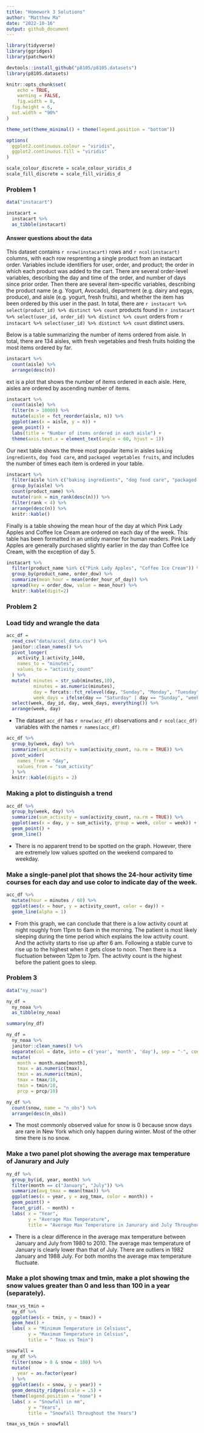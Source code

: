 ```yaml
---
title: "Homework 3 Solutions"
author: "Matthew Ma"
date: "2022-10-16"
output: github_document
---
```


```r
library(tidyverse)
library(ggridges)
library(patchwork)

devtools::install_github("p8105/p8105.datasets")
library(p8105.datasets)

knitr::opts_chunk$set(
	echo = TRUE,
	warning = FALSE,
	fig.width = 8, 
  fig.height = 6,
  out.width = "90%"
)

theme_set(theme_minimal() + theme(legend.position = "bottom"))

options(
  ggplot2.continuous.colour = "viridis",
  ggplot2.continuous.fill = "viridis"
)

scale_colour_discrete = scale_colour_viridis_d
scale_fill_discrete = scale_fill_viridis_d
```


### Problem 1

```r
data("instacart")

instacart = 
  instacart %>% 
  as_tibble(instacart)
```

#### Answer questions about the data

This dataset contains `r nrow(instacart)` rows and `r ncol(instacart)` columns, with each row resprenting a single product from an instacart order. Variables include identifiers for user, order, and product; the order in which each product was added to the cart. There are several order-level variables, describing the day and time of the order, and number of days since prior order. Then there are several item-specific variables, describing the product name (e.g. Yogurt, Avocado), department (e.g. dairy and eggs, produce), and aisle (e.g. yogurt, fresh fruits), and whether the item has been ordered by this user in the past. In total, there are `r instacart %>% select(product_id) %>% distinct %>% count` products found in `r instacart %>% select(user_id, order_id) %>% distinct %>% count` orders from `r instacart %>% select(user_id) %>% distinct %>% count` distinct users.

Below is a table summarizing the number of items ordered from aisle. In total, there are 134 aisles, with fresh vegetables and fresh fruits holding the most items ordered by far.


```r
instacart %>% 
  count(aisle) %>% 
  arrange(desc(n))
```

ext is a plot that shows the number of items ordered in each aisle. Here, aisles are ordered by ascending number of items.

```r
instacart %>% 
  count(aisle) %>% 
  filter(n > 10000) %>% 
  mutate(aisle = fct_reorder(aisle, n)) %>% 
  ggplot(aes(x = aisle, y = n)) + 
  geom_point() + 
  labs(title = "Number of items ordered in each aisle") +
  theme(axis.text.x = element_text(angle = 60, hjust = 1))

```

Our next table shows the three most popular items in aisles `baking ingredients`, `dog food care`, and `packaged vegetables fruits`, and includes the number of times each item is ordered in your table.

```r
instacart %>% 
  filter(aisle %in% c("baking ingredients", "dog food care", "packaged vegetables fruits")) %>%
  group_by(aisle) %>% 
  count(product_name) %>% 
  mutate(rank = min_rank(desc(n))) %>% 
  filter(rank < 4) %>% 
  arrange(desc(n)) %>%
  knitr::kable()
```

Finally is a table showing the mean hour of the day at which Pink Lady Apples and Coffee Ice Cream are ordered on each day of the week. This table has been formatted in an untidy manner for human readers. Pink Lady Apples are generally purchased slightly earlier in the day than Coffee Ice Cream, with the exception of day 5.

```r
instacart %>%
  filter(product_name %in% c("Pink Lady Apples", "Coffee Ice Cream")) %>%
  group_by(product_name, order_dow) %>%
  summarize(mean_hour = mean(order_hour_of_day)) %>%
  spread(key = order_dow, value = mean_hour) %>%
  knitr::kable(digit=2)
```

### Problem 2

### Load tidy and wrangle the data

```r
acc_df = 
  read_csv("data/accel_data.csv") %>% 
  janitor::clean_names() %>%
  pivot_longer(
    activity_1:activity_1440,
    names_to = "minutes",
    values_to = "activity_count"
  ) %>% 
  mutate( minutes = str_sub(minutes,10),
          minutes = as.numeric(minutes),
          day = forcats::fct_relevel(day, "Sunday", "Monday", "Tuesday", "Wednesday", "Thursday", "Friday", "Saturday"),
          week_days = ifelse(day == "Saturday" | day == "Sunday", "weekend", "weekday")) %>% 
  select(week, day_id, day, week_days, everything()) %>% 
  arrange(week, day)
```

* The dataset `acc_df` has `r nrow(acc_df)` observations and `r ncol(acc_df)` variables with the names `r names(acc_df)`

```r
acc_df %>% 
  group_by(week, day) %>% 
  summarize(sum_activity = sum(activity_count, na.rm = TRUE)) %>%
  pivot_wider(
    names_from = "day",
    values_from = "sum_activity"
  ) %>% 
  knitr::kable(digits = 2)
```

### Making a plot to distinguish a trend

```r
acc_df %>% 
  group_by(week, day) %>% 
  summarize(sum_activity = sum(activity_count, na.rm = TRUE)) %>% 
  ggplot(aes(x = day, y = sum_activity, group = week, color = week)) +
  geom_point() + 
  geom_line()
```

* There is no apparent trend to be spotted on the graph. However, there are extremely low values spotted on the weekend compared to weekday. 

### Make a single-panel plot that shows the 24-hour activity time courses for each day and use color to indicate day of the week.

```r
acc_df %>% 
  mutate(hour = minutes / 60) %>% 
  ggplot(aes(x = hour, y = activity_count, color = day)) + 
  geom_line(alpha = 1)
```

* From this graph, we can conclude that there is a low activity count at night roughly from 11pm to 6am in the morning. The patient is most likely sleeping during the time period which explains the low activity count. And the activity starts to rise up after 6 am. Following a stable curve to rise up to the highest when it gets close to noon. Then there is a fluctuation between 12pm to 7pm. The activity count is the highest before the patient goes to sleep.

### Problem 3

```r
data("ny_noaa")

ny_df = 
  ny_noaa %>% 
  as_tibble(ny_noaa)

summary(ny_df)
```

```r

ny_df = 
  ny_noaa %>% 
  janitor::clean_names() %>%
  separate(col = date, into = c('year', 'month', 'day'), sep = "-", convert = TRUE) %>%
  mutate(
    month = month.name[month],
    tmax = as.numeric(tmax),
    tmin = as.numeric(tmin),
    tmax = tmax/10,
    tmin = tmin/10,
    prcp = prcp/10)

ny_df %>% 
  count(snow, name = "n_obs") %>% 
  arrange(desc(n_obs))
```

* The most commonly observed value for snow is 0 because snow days are rare in New York which only happen during winter. Most of the other time there is no snow.

### Make a two panel plot showing the average max temperature of Janurary and July

```r

ny_df %>%
  group_by(id, year, month) %>% 
  filter(month == c("January", "July")) %>% 
  summarize(avg_tmax = mean(tmax)) %>% 
  ggplot(aes(x = year, y = avg_tmax, color = month)) +
  geom_point() +
  facet_grid(. ~ month) +
  labs( x = "Year",
        y = "Average Max Temperature",
        title = "Average Max Temperature in Janurary and July Throughout Years")
```

* There is a clear difference in the average max temperature between January and July from 1980 to 2010. The average max temperature of January is clearly lower than that of July. There are outliers in 1982 January and 1988 July. For both months the average max temperature fluctuate. 

### Make a plot showing tmax and tmin, make a plot showing the snow values greater than 0 and less than 100 in a year (separately).

```r
tmax_vs_tmin = 
  ny_df %>% 
  ggplot(aes(x = tmin, y = tmax)) +
  geom_hex() +
  labs( x = "Minimum Temperature in Celsiusc",
        y = "Maximum Temperature in Celsius",
        title = " Tmax vs Tmin")

snowfall = 
  ny_df %>% 
  filter(snow > 0 & snow < 100) %>% 
  mutate(
    year = as.factor(year)
  ) %>% 
  ggplot(aes(x = snow, y = year)) +
  geom_density_ridges(scale = .5) + 
  theme(legend.position = "none") +
  labs( x = "Snowfall in mm",
        y = "Years",
        title = "Snowfall Throughout the Years")

tmax_vs_tmin + snowfall
```

